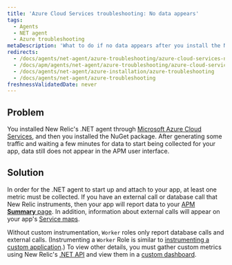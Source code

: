 ```yaml
---
title: 'Azure Cloud Services troubleshooting: No data appears'
tags:
  - Agents
  - NET agent
  - Azure troubleshooting
metaDescription: 'What to do if no data appears after you install the New Relic .NET agent through Microsoft Azure Cloud Services.'
redirects:
  - /docs/agents/net-agent/azure-troubleshooting/azure-cloud-services-no-data-appears
  - /docs/apm/agents/net-agent/azure-troubleshooting/azure-cloud-services-no-data-appears
  - /docs/agents/net-agent/azure-installation/azure-troubleshooting
  - /docs/agents/net-agent/azure-troubleshooting
freshnessValidatedDate: never
---
```


## Problem

You installed New Relic's .NET agent through [Microsoft Azure Cloud Services](/docs/agents/net-agent/azure-installation/install-app-azure-cloud-services), and then you installed the NuGet package. After generating some traffic and waiting a few minutes for data to start being collected for your app, data still does not appear in the APM user interface.

## Solution

In order for the .NET agent to start up and attach to your app, at least one metric must be collected. If you have an external call or database call that New Relic instruments, then your app will report data to your [APM **Summary** page](/docs/apm/applications-menu/monitoring/apm-overview-page). In addition, information about external calls will appear on your app's [Service maps](/docs/data-analysis/user-interface-functions/view-your-data/service-maps-visualize-monitor-apps-entire-architecture).

Without custom instrumentation, `Worker` roles only report database calls and external calls. (Instrumenting a `Worker` Role is similar to [instrumenting a custom application](/docs/agents/net-agent/instrumentation/instrumenting-non-iis-apps).) To view other details, you must gather custom metrics using New Relic's [.NET API](/docs/agents/net-agent/features/net-agent-api) and view them in a [custom dashboard](/docs/dashboards/new-relic-dashboards/custom-dashboards/custom-dashboards).
